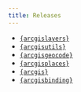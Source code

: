 ```yaml
---
title: Releases
---
```


  - [`{arcgislayers}`](https://github.com/R-ArcGIS/arcgislayers/blob/main/NEWS.md)
  - [`{arcgisutils}`](https://github.com/R-ArcGIS/arcgisutils/blob/main/NEWS.md)
  - [`{arcgisgeocode}`](https://github.com/R-ArcGIS/arcgisgeocode/blob/main/NEWS.md)
  - [`{arcgisplaces}`](https://github.com/R-ArcGIS/arcgisplaces/blob/main/NEWS.md)
  - [`{arcgis}`](https://github.com/R-ArcGIS/arcgis)
  - [`{arcgisbinding}`](https://github.com/R-ArcGIS/r-bridge)